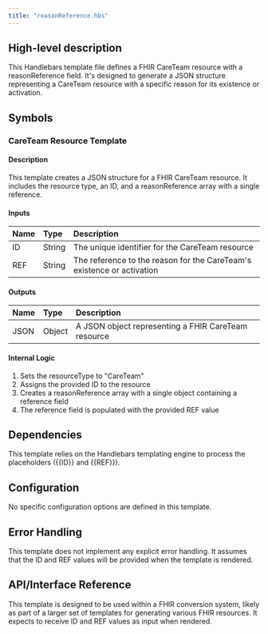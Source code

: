 ```yaml
---
title: "reasonReference.hbs"
---
```


## High-level description
This Handlebars template file defines a FHIR CareTeam resource with a reasonReference field. It's designed to generate a JSON structure representing a CareTeam resource with a specific reason for its existence or activation.

## Symbols

### CareTeam Resource Template
#### Description
This template creates a JSON structure for a FHIR CareTeam resource. It includes the resource type, an ID, and a reasonReference array with a single reference.

#### Inputs
| Name | Type | Description |
|:-----|:-----|:------------|
| ID | String | The unique identifier for the CareTeam resource |
| REF | String | The reference to the reason for the CareTeam's existence or activation |

#### Outputs
| Name | Type | Description |
|:-----|:-----|:------------|
| JSON | Object | A JSON object representing a FHIR CareTeam resource |

#### Internal Logic
1. Sets the resourceType to "CareTeam"
2. Assigns the provided ID to the resource
3. Creates a reasonReference array with a single object containing a reference field
4. The reference field is populated with the provided REF value

## Dependencies
This template relies on the Handlebars templating engine to process the placeholders ({{ID}} and {{REF}}).

## Configuration
No specific configuration options are defined in this template.

## Error Handling
This template does not implement any explicit error handling. It assumes that the ID and REF values will be provided when the template is rendered.

## API/Interface Reference
This template is designed to be used within a FHIR conversion system, likely as part of a larger set of templates for generating various FHIR resources. It expects to receive ID and REF values as input when rendered.